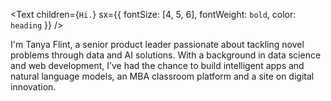 <Text children={`Hi.`} sx={{ fontSize: [4, 5, 6], fontWeight: `bold`, color: `heading` }} />

I'm Tanya Flint, a senior product leader passionate about tackling novel problems through data and AI solutions. With a background in data science and web development, I’ve had the chance to build intelligent apps and natural language models, an MBA classroom platform and a site on digital innovation.